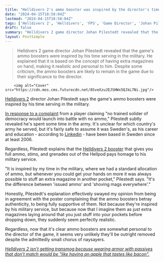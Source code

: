 ```yaml
---
title: "Helldivers 2's ammo booster was inspired by the director's time in the military where 'it was always possible to stuff an extra magazine in another pocket'"
date: "2024-04-15T18:58:04Z"
lastmod: "2024-04-15T18:58:04Z"
tags: ['Helldivers 2', 'Helldivers', 'FPS', 'Game Director', 'Johan Pilestedt', 'Ammo Boosters']
draft: false
summary: "Helldivers 2 game director Johan Pilestedt revealed that the game's ammo boosters were inspired by his time serving in the military. He explained that it is based on the concept of having extra magazines on hand, making it realistic and personal to him. Despite some criticism, the ammo boosters are likely to remain in the game due to their significance to the director."
layout: PostSimple
---
```

> Helldivers 2 game director Johan Pilestedt revealed that the game's ammo boosters were inspired by his time serving in the military. He explained that it is based on the concept of having extra magazines on hand, making it realistic and personal to him. Despite some criticism, the ammo boosters are likely to remain in the game due to their significance to the director.


        <img alt="Cover" src="https://cdn.mos.cms.futurecdn.net/8SveXzuJEJSHWx5QJkL7Ni.jpg"/>
        
[Helldivers 2](https://www.gamesradar.com/helldivers-2-guide/) director Johan Pilestedt says the game's ammo boosters were inspired by his time serving in the military.

[In response to a complaint](https://www.reddit.com/r/Helldivers/comments/1c1xrx4/comment/kzaa1jc/?share_id=cE9UjyCMZGtzfg1CKWxtr&utm_content=2) from a player claiming "no trained solider of democracy would launch into battle with no ammo," Pilestedt subtly revealed he's spent some time in the army. It's unclear for which country's army he served, but it's fairly safe to assume it was Sweden's, as his career and education - according to [Linkedin](https://www.linkedin.com/in/johanpilestedt/) - have been based in Sweden since at least 2006.

Regardless, Pilestedt explains that the [Helldivers 2 booster](https://www.gamesradar.com/helldivers-2-boosters/) that gives you full ammo, stims, and grenades out of the Hellpod pays homage to his military service.

"It is inspired by my time in the military, where we had a standard allocation of ammo, but whenever you could get your hands on more it was always possible to stuff an extra magazine in another pocket," Pilestedt says. "It's the difference between 'issued ammo' and 'shoving mags everywhere'."

Honestly, Pilestedt's explanation effectively swayed my opinion from being in agreement with the poster complaining that the ammo boosters betray authenticity, to being fully supportive of them. Not because they're inspired by his military service, but because now that I imagine them as just extra magazines laying around that you just stuff into your pockets before dropping down, they suddenly seem perfectly realistic.

Regardless, now that it's clear ammo boosters are somewhat personal to the director of the game, it seems very unlikely they'll be outright removed despite the admittedly small chorus of naysayers.

[<em>Helldivers 2 isn't getting transmog because wearing armor with passives that don't match would be "like having an apple that tastes like bacon".</em>](https://www.gamesradar.com/helldivers-2-isnt-getting-transmog-because-wearing-armor-with-passives-that-dont-match-it-would-be-like-having-an-apple-that-tastes-like-bacon/)
        